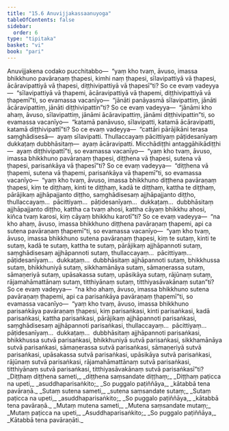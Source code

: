 ```yaml
---
title: "15.6 Anuvijjakassaanuyoga"
tableOfContents: false
sidebar:
  order: 6
type: "tipitaka"
basket: "vi"
book: "pari"
---
```



<DynamicBreadcrumb />

<Division number="396" book="pari">

<Paragraph number="1866" book="pari">
Anuvijjakena codako pucchitabbo—  “yaṃ kho tvaṃ, āvuso, imassa bhikkhuno pavāraṇaṃ ṭhapesi, kimhi naṃ ṭhapesi, sīlavipattiyā vā ṭhapesi, ācāravipattiyā vā ṭhapesi, diṭṭhivipattiyā vā ṭhapesī”ti? So ce evaṃ vadeyya—  “sīlavipattiyā vā ṭhapemi, ācāravipattiyā vā ṭhapemi, diṭṭhivipattiyā vā ṭhapemī”ti, so evamassa vacanīyo—  “jānāti panāyasmā sīlavipattiṃ, jānāti ācāravipattiṃ, jānāti diṭṭhivipattin”ti? So ce evaṃ vadeyya—  “jānāmi kho ahaṃ, āvuso, sīlavipattiṃ, jānāmi ācāravipattiṃ, jānāmi diṭṭhivipattin”ti, so evamassa vacanīyo—  “katamā panāvuso, sīlavipatti, katamā ācāravipatti, katamā diṭṭhivipattī”ti? So ce evaṃ vadeyya—  “cattāri pārājikāni terasa saṃghādisesā—  ayaṃ sīlavipatti. Thullaccayaṃ pācittiyaṃ pāṭidesanīyaṃ dukkaṭaṃ dubbhāsitaṃ—  ayaṃ ācāravipatti. Micchādiṭṭhi antaggāhikādiṭṭhi—  ayaṃ diṭṭhivipattī”ti, so evamassa vacanīyo—  “yaṃ kho tvaṃ, āvuso, imassa bhikkhuno pavāraṇaṃ ṭhapesi, diṭṭhena vā ṭhapesi, sutena vā ṭhapesi, parisaṅkāya vā ṭhapesī”ti? So ce evaṃ vadeyya—  “diṭṭhena vā ṭhapemi, sutena vā ṭhapemi, parisaṅkāya vā ṭhapemī”ti, so evamassa vacanīyo—  “yaṃ kho tvaṃ, āvuso, imassa bhikkhuno diṭṭhena pavāraṇaṃ ṭhapesi, kiṃ te diṭṭhaṃ, kinti te diṭṭhaṃ, kadā te diṭṭhaṃ, kattha te diṭṭhaṃ, pārājikaṃ ajjhāpajjanto diṭṭho, saṃghādisesaṃ ajjhāpajjanto diṭṭho, thullaccayaṃ…  pācittiyaṃ…  pāṭidesanīyaṃ…  dukkaṭaṃ…  dubbhāsitaṃ ajjhāpajjanto diṭṭho, kattha ca tvaṃ ahosi, kattha cāyaṃ bhikkhu ahosi, kiñca tvaṃ karosi, kiṃ cāyaṃ bhikkhu karotī”ti? So ce evaṃ vadeyya—  “na kho ahaṃ, āvuso, imassa bhikkhuno diṭṭhena pavāraṇaṃ ṭhapemi, api ca sutena pavāraṇaṃ ṭhapemī”ti, so evamassa vacanīyo—  “yaṃ kho tvaṃ, āvuso, imassa bhikkhuno sutena pavāraṇaṃ ṭhapesi, kiṃ te sutaṃ, kinti te sutaṃ, kadā te sutaṃ, kattha te sutaṃ, pārājikaṃ ajjhāpannoti sutaṃ, saṃghādisesaṃ ajjhāpannoti sutaṃ, thullaccayaṃ…  pācittiyaṃ…  pāṭidesanīyaṃ…  dukkaṭaṃ…  dubbhāsitaṃ ajjhāpannoti sutaṃ, bhikkhussa sutaṃ, bhikkhuniyā sutaṃ, sikkhamānāya sutaṃ, sāmaṇerassa sutaṃ, sāmaṇeriyā sutaṃ, upāsakassa sutaṃ, upāsikāya sutaṃ, rājūnaṃ sutaṃ, rājamahāmattānaṃ sutaṃ, titthiyānaṃ sutaṃ, titthiyasāvakānaṃ sutan”ti? So ce evaṃ vadeyya—  “na kho ahaṃ, āvuso, imassa bhikkhuno sutena pavāraṇaṃ ṭhapemi, api ca parisaṅkāya pavāraṇaṃ ṭhapemī”ti, so evamassa vacanīyo—  “yaṃ kho tvaṃ, āvuso, imassa bhikkhuno parisaṅkāya pavāraṇaṃ ṭhapesi, kiṃ parisaṅkasi, kinti parisaṅkasi, kadā parisaṅkasi, kattha parisaṅkasi, pārājikaṃ ajjhāpannoti parisaṅkasi, saṃghādisesaṃ ajjhāpannoti parisaṅkasi, thullaccayaṃ…  pācittiyaṃ…  pāṭidesanīyaṃ…  dukkaṭaṃ…  dubbhāsitaṃ ajjhāpannoti parisaṅkasi, bhikkhussa sutvā parisaṅkasi, bhikkhuniyā sutvā parisaṅkasi, sikkhamānāya sutvā parisaṅkasi, sāmaṇerassa sutvā parisaṅkasi, sāmaṇeriyā sutvā parisaṅkasi, upāsakassa sutvā parisaṅkasi, upāsikāya sutvā parisaṅkasi, rājūnaṃ sutvā parisaṅkasi, rājamahāmattānaṃ sutvā parisaṅkasi, titthiyānaṃ sutvā parisaṅkasi, titthiyasāvakānaṃ sutvā parisaṅkasī”ti?
</Paragraph>

</Division>
<Division number="397" book="pari">

<Paragraph number="1867" type="verses" book="pari">
_Diṭṭhaṃ diṭṭhena sameti,_  
_diṭṭhena saṃsandate diṭṭhaṃ;_  
_Diṭṭhaṃ paṭicca na upeti,_  
_asuddhaparisaṅkito;_  
_So puggalo paṭiññāya,_  
_kātabbā tena pavāraṇā._  

</Paragraph>

<Paragraph number="1868" type="verses" book="pari">
_Sutaṃ sutena sameti,_  
_sutena saṃsandate sutaṃ;_  
_Sutaṃ paṭicca na upeti,_  
_asuddhaparisaṅkito;_  
_So puggalo paṭiññāya,_  
_kātabbā tena pavāraṇā._  

</Paragraph>

<Paragraph number="1869" type="verses" book="pari">
_Mutaṃ mutena sameti,_  
_Mutena saṃsandate mutaṃ;_  
_Mutaṃ paṭicca na upeti,_  
_Asuddhaparisaṅkito;_  
_So puggalo paṭiññāya,_  
_Kātabbā tena pavāraṇāti._
</Paragraph>
</Division>